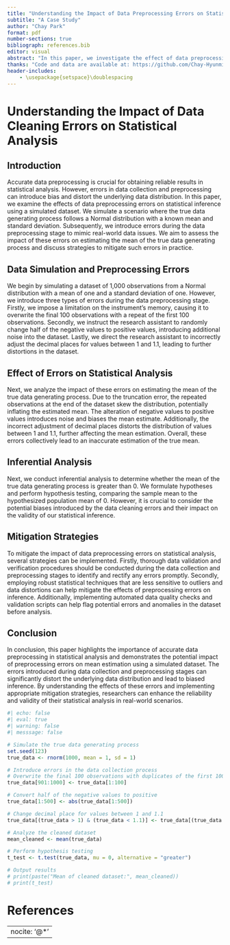 ```yaml
---
title: "Understanding the Impact of Data Preprocessing Errors on Statistical Analysis"
subtitle: "A Case Study"
author: "Chay Park"
format: pdf
number-sections: true
bibliograph: references.bib
editor: visual
abstract: "In this paper, we investigate the effect of data preprocessing errors on statistical analysis using a simulated dataset. We simulate a situation where the data generating process follows a Normal distribution with a mean of one and a standard deviation of one. However, due to errors in the data collection and preprocessing stages, the dataset undergoes several transformations. Specifically, we introduce three types of errors: (1) data truncation due to limited instrument memory, (2) alteration of negative values to positive values, and (3) incorrect adjustment of decimal places. Subsequently, we analyze the impact of these errors on the mean estimation and discuss potential steps to identify and mitigate such issues in real-world data analysis."
thanks: "Code and data are available at: https://github.com/Chay-HyunminPark/A-Case-Study.git" 
header-includes:
    - \usepackage{setspace}\doublespacing
---
```


# **Understanding the Impact of Data Cleaning Errors on Statistical Analysis**

## **Introduction**

Accurate data preprocessing is crucial for obtaining reliable results in statistical analysis. However, errors in data collection and preprocessing can introduce bias and distort the underlying data distribution. In this paper, we examine the effects of data preprocessing errors on statistical inference using a simulated dataset. We simulate a scenario where the true data generating process follows a Normal distribution with a known mean and standard deviation. Subsequently, we introduce errors during the data preprocessing stage to mimic real-world data issues. We aim to assess the impact of these errors on estimating the mean of the true data generating process and discuss strategies to mitigate such errors in practice.

## Data Simulation and Preprocessing Errors

We begin by simulating a dataset of 1,000 observations from a Normal distribution with a mean of one and a standard deviation of one. However, we introduce three types of errors during the data preprocessing stage. Firstly, we impose a limitation on the instrument's memory, causing it to overwrite the final 100 observations with a repeat of the first 100 observations. Secondly, we instruct the research assistant to randomly change half of the negative values to positive values, introducing additional noise into the dataset. Lastly, we direct the research assistant to incorrectly adjust the decimal places for values between 1 and 1.1, leading to further distortions in the dataset.

## Effect of Errors on Statistical Analysis

Next, we analyze the impact of these errors on estimating the mean of the true data generating process. Due to the truncation error, the repeated observations at the end of the dataset skew the distribution, potentially inflating the estimated mean. The alteration of negative values to positive values introduces noise and biases the mean estimate. Additionally, the incorrect adjustment of decimal places distorts the distribution of values between 1 and 1.1, further affecting the mean estimation. Overall, these errors collectively lead to an inaccurate estimation of the true mean.

## **Inferential Analysis**

Next, we conduct inferential analysis to determine whether the mean of the true data generating process is greater than 0. We formulate hypotheses and perform hypothesis testing, comparing the sample mean to the hypothesized population mean of 0. However, it is crucial to consider the potential biases introduced by the data cleaning errors and their impact on the validity of our statistical inference.

## Mitigation Strategies

To mitigate the impact of data preprocessing errors on statistical analysis, several strategies can be implemented. Firstly, thorough data validation and verification procedures should be conducted during the data collection and preprocessing stages to identify and rectify any errors promptly. Secondly, employing robust statistical techniques that are less sensitive to outliers and data distortions can help mitigate the effects of preprocessing errors on inference. Additionally, implementing automated data quality checks and validation scripts can help flag potential errors and anomalies in the dataset before analysis.

## **Conclusion**

In conclusion, this paper highlights the importance of accurate data preprocessing in statistical analysis and demonstrates the potential impact of preprocessing errors on mean estimation using a simulated dataset. The errors introduced during data collection and preprocessing stages can significantly distort the underlying data distribution and lead to biased inference. By understanding the effects of these errors and implementing appropriate mitigation strategies, researchers can enhance the reliability and validity of their statistical analysis in real-world scenarios.

```r
#| echo: false
#| eval: true
#| warning: false
#| messsage: false

# Simulate the true data generating process
set.seed(123)
true_data <- rnorm(1000, mean = 1, sd = 1)

# Introduce errors in the data collection process
# Overwrite the final 100 observations with duplicates of the first 100
true_data[901:1000] <- true_data[1:100]

# Convert half of the negative values to positive
true_data[1:500] <- abs(true_data[1:500])

# Change decimal place for values between 1 and 1.1
true_data[(true_data > 1) & (true_data < 1.1)] <- true_data[(true_data > 1) & (true_data < 1.1)] / 10

# Analyze the cleaned dataset
mean_cleaned <- mean(true_data)

# Perform hypothesis testing
t_test <- t.test(true_data, mu = 0, alternative = "greater")

# Output results
# print(paste("Mean of cleaned dataset:", mean_cleaned))
# print(t_test)

```
\newpage

# References

---
nocite: '@*'
---

